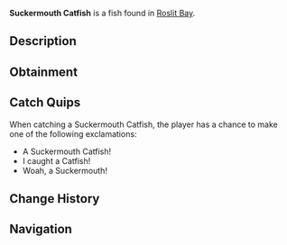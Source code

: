 {{FishInfobox
|image          = Suckermouth Catfish.png
|rarity         = Rare
|sea            = First Sea
|location       = [[Roslit Bay]]
|sublocation    = Freshwater
|sources        = Fishing Rod
|radar_location = 
|xp             = 80
|weather        = 
|time           = Day
|season         = Spring, Autumn
|bait           = Seaweed
|base_weight    = 17
|base_value     = 160
|weight_range   = 7.5
|base_chance    = 35
|base_resil     = 60
}}
'''Suckermouth Catfish''' is a {{Rarity|Rare}} fish found in [[Roslit Bay]].

== Description ==
{{Description|The Suckermouth Catfish is a tropical freshwater fish found on the ground and near the seaweed of Roslits Bays pond. They are easily notable for their large armour like scutes covering their upper parts of the head and body.|Bestiary Entry}}

== Obtainment ==
{{Description|Found best near seaweed of Roslit Bays pond.|Bestiary Hint}}
{{Fish Availability|
Roslit Bay/Freshwater Pond Seaweed
|top_rods      = 
Krampus's Rod\428003.21\421856.8;
Magma Rod\411986.61\406070.2;
Plastic Rod\376664.34\371255.18;
Buddy Bond Rod\279807.8\324040.82;
Fast Rod\232537.09\402820.85;
Flimsy Rod\178856.7\594834.52;
Ethereal Prism Rod\226984.07\170427.6;
Seraphic Rod\215707.88\167633.21;
No-Life Rod\208792.36\169307.03;
Rod Of The Forgotten Fang\201728.77\157370.65;
Challenger's Rod\191681.56\154585.89;
Rod Of The Depths\180805.28\142674.11;
Trident Rod\180651.62\148769.57;
Rod Of The Exalted One\180020.21\137773.31;
Free Spirit Rod\175052.08\144158.25;
Zeus Rod\172731.82\142371.19;
Verdant Shear Rod\168069.2\140791.15;
Blazebringer Rod\163932.66\135118.63;
Depthseeker Rod\153766.48\129502.63;
Avalanche Rod\138648.87\117020.61;
Volcanic Rod\134587.12\110931.08;
Steady Rod\52672.4\37742.93
|recommended   = Ethereal Prism Rod
}}

== Catch Quips ==
When catching a Suckermouth Catfish, the player has a chance to make one of the following exclamations:
* A Suckermouth Catfish!
* I caught a Catfish!
* Woah, a Suckermouth!

== Change History ==
{{Change History|{{subst:Current Version}}}}

== Navigation ==
{{Fish Navbox|Roslit Bay}}